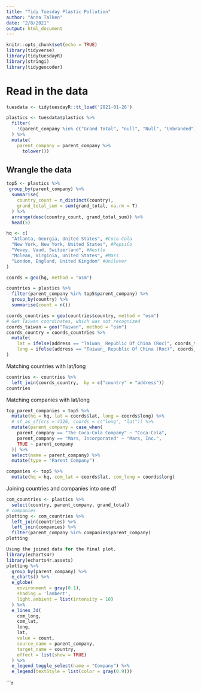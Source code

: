 ```yaml
---
title: "Tidy Tuesday Plastic Pollution"
author: "Anna Talken"
date: "2/8/2021"
output: html_document
---
```


```r
knitr::opts_chunk$set(echo = TRUE)
library(tidyverse)
library(tidytuesdayR)
library(stringi)
library(tidygeocoder)
```

# Read in the data
```r
tuesdata <- tidytuesdayR::tt_load('2021-01-26')

plastics <- tuesdata$plastics %>% 
  filter(
    !(parent_company %in% c("Grand Total", "null", "Null", "Unbranded"))
  ) %>% 
  mutate(
    parent_company = parent_company %>% 
      tolower())
```

## Wrangle the data
```r

top5 <- plastics %>% 
 group_by(parent_company) %>% 
  summarise(
    country_count = n_distinct(country), 
    grand_total_sum = sum(grand_total, na.rm = T)
  ) %>% 
  arrange(desc(country_count, grand_total_sum)) %>% 
  head(5)
```

```r
hq <- c(
  "Atlanta, Georgia, United States", #Coca-Cola
  "New York, New York, United States", #PepsiCo
  "Vevey, Vaud, Switzerland", #Nestle
  "Mclean, Virginia, United States", #Mars
  "London, England, United Kingdom" #Unilever
)

coords = geo(hq, method = "osm")

countries = plastics %>% 
  filter(parent_company %in% top5$parent_company) %>% 
  group_by(country) %>% 
  summarise(count = n())

coords_countries = geo(countries$country, method = "osm")
# Get Taiwan coordinates, which was not recognized
coords_taiwan = geo("Taiwan", method = "osm")
coords_country = coords_countries %>% 
  mutate(
    lat = ifelse(address == "Taiwan_ Republic Of China (Roc)", coords_taiwan$lat, lat),
    long = ifelse(address == "Taiwan_ Republic Of China (Roc)", coords_taiwan$long, long)
) 
```

Matching countries with lat/long
```r
countries <- countries %>% 
  left_join(coords_country,  by = c("country" = "address"))
countries
```

Matching companies with lat/long

```r
top_parent_companies = top5 %>% 
  mutate(hq = hq, lat = coords$lat, long = coords$long) %>% 
  # st_as_sf(crs = 4326, coords = c("long", "lat")) %>%
  mutate(parent_company = case_when(
    parent_company == "The Coca-Cola Company" ~ "Coca-Cola",
    parent_company == "Mars, Incorporated" ~ "Mars, Inc.",
    TRUE ~ parent_company
  )) %>% 
  select(name = parent_company) %>% 
  mutate(type = "Parent Company")

companies <- top5 %>% 
  mutate(hq = hq, com_lat = coords$lat, com_long = coords$long)

```
 Joining countries and companies into one df
 
```r
com_countries <- plastics %>% 
  select(country, parent_company, grand_total)
# companies
plotting <- com_countries %>% 
  left_join(countries) %>% 
  left_join(companies) %>% 
  filter(parent_company %in% companies$parent_company)
plotting
```


```r
Using the joined data for the final plot.
library(echarts4r)
library(echarts4r.assets)
plotting %>% 
  group_by(parent_company) %>% 
  e_charts() %>% 
  e_globe(
    environment = gray(0.1),
    shading = 'lambert', 
    light.ambient = list(intensity = 10)
  ) %>% 
  e_lines_3d(
    com_long, 
    com_lat, 
    long, 
    lat, 
    value = count,
    source_name = parent_company, 
    target_name = country,
    effect = list(show = TRUE)
  ) %>% 
  e_legend_toggle_select(name = "Company") %>% 
  e_legend(textStyle = list(color = gray(0.9)))
```





```r
